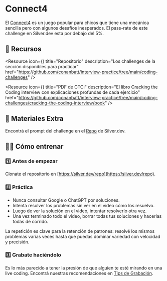 

# Connect4

El [Connect4](https://en.wikipedia.org/wiki/Connect_Four) es un juego popular para chicos que tiene una mecánica sencilla pero con algunos desafíos inesperados. El pass-rate de este challenge en Silver.dev esta por debajo del 5%. 

<IREmbed src="https://www.youtube.com/embed/_x6QuCs0jVo?si=3MVTRUXrhz9k3ZtY"/>

## 🔗 Recursos

<Resource
icon={<LinkIcon className="color-4"/>}
title="Repositorio"
description="Los challenges de la sección disponibles para practicar"
href="https://github.com/conanbatt/interview-practice/tree/main/coding-challenges"
/>

<Resource
icon={<FilesIcon className="color-2"/>}
title="PDF de CTCI"
description="El libro Cracking the Coding interview con explicaciones profundas de cada ejercicio"
href="https://github.com/conanbatt/interview-practice/tree/main/coding-challenges/cracking-the-coding-interview/book"
/>

## 👾 Materiales Extra

Encontrá el prompt del challenge en el [Repo](https://github.com/conanbatt/interview-practice/blob/main/profile-specific-challenges/backend/coding.md#connect4) de Silver.dev.

## 🏋🏻 Cómo entrenar

### 1️⃣ Antes de empezar

Clonate el repositorio en [https://silver.dev/repo](https://silver.dev/repo).

### 2️⃣ Práctica

- Nunca consultar Google o ChatGPT por soluciones.
- Intentá resolver los problemas sin ver en el video cómo los resuelvo.
- Luego de ver la solución en el video, intentar resolverlo otra vez.
- Una vez terminado todo el video, borrar todas tus soluciones y hacerlas todas de corrido.

La repetición es clave para la retención de patrones: resolvé los mismos problemas varias veces hasta que puedas dominar variedad con velocidad y precisión.

### 3️⃣ Grabate haciéndolo

Es lo más parecido a tener la presión de que alguien te esté mirando en una live coding. Encontrá nuestras recomendaciones en [Tips de Grabación](https://docs.silver.dev/interview-ready/technical-fundamentals/ctci/tips-de-grabacion).
